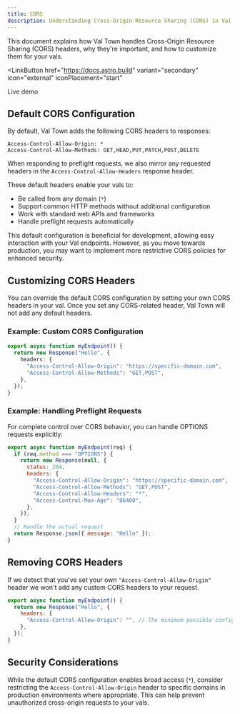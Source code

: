 ```yaml
---
title: CORS
description: Understanding Cross-Origin Resource Sharing (CORS) in Val Town
---
```



This document explains how Val Town handles Cross-Origin Resource Sharing (CORS)
headers, why they're important, and how to customize them for your vals.

<LinkButton
  href="https://docs.astro.build"
  variant="secondary"
  icon="external"
  iconPlacement="start"
>
  Live demo
</LinkButton>

## Default CORS Configuration

By default, Val Town adds the following CORS headers to responses:

```
Access-Control-Allow-Origin: *
Access-Control-Allow-Methods: GET,HEAD,PUT,PATCH,POST,DELETE
```

When responding to preflight requests, we also mirror any requested headers in
the `Access-Control-Allow-Headers` response header.

These default headers enable your vals to:

- Be called from any domain (`*`)
- Support common HTTP methods without additional configuration
- Work with standard web APIs and frameworks
- Handle preflight requests automatically

This default configuration is beneficial for development, allowing easy
interaction with your Val endpoints. However, as you move towards production,
you may want to implement more restrictive CORS policies for enhanced security.

## Customizing CORS Headers

You can override the default CORS configuration by setting your own CORS headers
in your val. Once you set any CORS-related header, Val Town will not add any
default headers.

### Example: Custom CORS Configuration

```ts title="Custom Cors" val
export async function myEndpoint() {
  return new Response("Hello", {
    headers: {
      "Access-Control-Allow-Origin": "https://specific-domain.com",
      "Access-Control-Allow-Methods": "GET,POST",
    },
  });
}
```

### Example: Handling Preflight Requests

For complete control over CORS behavior, you can handle OPTIONS requests
explicitly:

```javascript title="Handle Preflight Request" val
export async function myEndpoint(req) {
  if (req.method === "OPTIONS") {
    return new Response(null, {
      status: 204,
      headers: {
        "Access-Control-Allow-Origin": "https://specific-domain.com",
        "Access-Control-Allow-Methods": "GET,POST",
        "Access-Control-Allow-Headers": "*",
        "Access-Control-Max-Age": "86400",
      },
    });
  }
  // Handle the actual request
  return Response.json({ message: "Hello" });
}
```

## Removing CORS Headers

If we detect that you've set your own `"Access-Control-Allow-Origin"` header we
won't add any custom CORS headers to your request.

```javascript title="Remove CORS Headers" val
export async function myEndpoint() {
  return new Response("Hello", {
    headers: {
      "Access-Control-Allow-Origin": "", // The minimum possible configuration to disable our headers.
    },
  });
}
```

## Security Considerations

While the default CORS configuration enables broad access (`*`), consider
restricting the `Access-Control-Allow-Origin` header to specific domains in
production environments where appropriate. This can help prevent unauthorized
cross-origin requests to your vals.
